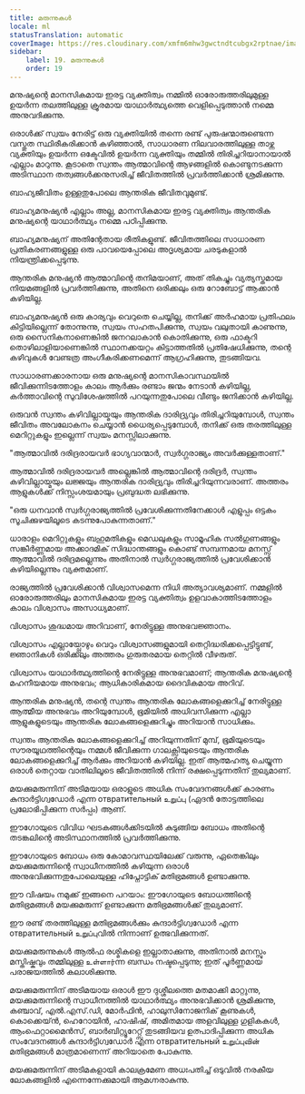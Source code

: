```yaml
---
title: മരുന്നുകൾ
locale: ml
statusTranslation: automatic
coverImage: https://res.cloudinary.com/xmfm6mhw3gwctndtcubgx2rptnae/image/upload/v1741354419/small_cover_la_gran_rebelion_28716e29d2.webp
sidebar:
    label: 19. മരുന്നുകൾ
    order: 19
---
```

മനുഷ്യന്റെ മാനസികമായ ഇരട്ട വ്യക്തിത്വം നമ്മിൽ ഓരോരുത്തരിലുമുള്ള ഉയർന്ന തലത്തിലുള്ള ക്രൂരമായ യാഥാർത്ഥ്യത്തെ വെളിപ്പെടുത്താൻ നമ്മെ അനുവദിക്കുന്നു.

ഒരാൾക്ക് സ്വയം നേരിട്ട് ഒരു വ്യക്തിയിൽ തന്നെ രണ്ട് പുരുഷന്മാരുണ്ടെന്ന വസ്തുത സ്ഥിരീകരിക്കാൻ കഴിഞ്ഞാൽ, സാധാരണ നിലവാരത്തിലുള്ള താഴ്ന്ന വ്യക്തിയും ഉയർന്ന ഒക്ടേവിൽ ഉയർന്ന വ്യക്തിയും തമ്മിൽ തിരിച്ചറിയാനായാൽ എല്ലാം മാറുന്നു. കൂടാതെ സ്വന്തം ആത്മാവിന്റെ ആഴങ്ങളിൽ കൊണ്ടുനടക്കുന്ന അടിസ്ഥാന തത്വങ്ങൾക്കനുസരിച്ച് ജീവിതത്തിൽ പ്രവർത്തിക്കാൻ ശ്രമിക്കുന്നു.

ബാഹ്യജീവിതം ഉള്ളതുപോലെ ആന്തരിക ജീവിതവുമുണ്ട്.

ബാഹ്യമനുഷ്യൻ എല്ലാം അല്ല, മാനസികമായ ഇരട്ട വ്യക്തിത്വം ആന്തരിക മനുഷ്യന്റെ യാഥാർത്ഥ്യം നമ്മെ പഠിപ്പിക്കുന്നു.

ബാഹ്യമനുഷ്യന് അതിന്റേതായ രീതികളുണ്ട്. ജീവിതത്തിലെ സാധാരണ പ്രതികരണങ്ങളുള്ള ഒരു പാവയെപ്പോലെ അദൃശ്യമായ ചരടുകളാൽ നിയന്ത്രിക്കപ്പെടുന്നു.

ആന്തരിക മനുഷ്യൻ ആത്മാവിന്റെ തനിമയാണ്, അത് തികച്ചും വ്യത്യസ്തമായ നിയമങ്ങളിൽ പ്രവർത്തിക്കുന്നു, അതിനെ ഒരിക്കലും ഒരു റോബോട്ട് ആക്കാൻ കഴിയില്ല.

ബാഹ്യമനുഷ്യൻ ഒരു കാര്യവും വെറുതെ ചെയ്യില്ല, തനിക്ക് അർഹമായ പ്രതിഫലം കിട്ടിയില്ലെന്ന് തോന്നുന്നു, സ്വയം സഹതപിക്കുന്നു, സ്വയം വലുതായി കാണുന്നു, ഒരു സൈനികനാണെങ്കിൽ ജനറലാകാൻ കൊതിക്കുന്നു, ഒരു ഫാക്ടറി തൊഴിലാളിയാണെങ്കിൽ സ്ഥാനക്കയറ്റം കിട്ടാത്തതിൽ പ്രതിഷേധിക്കുന്നു, തന്റെ കഴിവുകൾ വേണ്ടത്ര അംഗീകരിക്കണമെന്ന് ആഗ്രഹിക്കുന്നു, തുടങ്ങിയവ.

സാധാരണക്കാരനായ ഒരു മനുഷ്യന്റെ മാനസികാവസ്ഥയിൽ ജീവിക്കുന്നിടത്തോളം കാലം ആർക്കും രണ്ടാം ജന്മം നേടാൻ കഴിയില്ല, കർത്താവിന്റെ സുവിശേഷത്തിൽ പറയുന്നതുപോലെ വീണ്ടും ജനിക്കാൻ കഴിയില്ല.

ഒരുവൻ സ്വന്തം കഴിവില്ലായ്മയും ആന്തരിക ദാരിദ്ര്യവും തിരിച്ചറിയുമ്പോൾ, സ്വന്തം ജീവിതം അവലോകനം ചെയ്യാൻ ധൈര്യപ്പെടുമ്പോൾ, തനിക്ക് ഒരു തരത്തിലുള്ള മെറിറ്റുകളും ഇല്ലെന്ന് സ്വയം മനസ്സിലാക്കുന്നു.

"ആത്മാവിൽ ദരിദ്രരായവർ ഭാഗ്യവാന്മാർ, സ്വർഗ്ഗരാജ്യം അവർക്കുള്ളതാണ്."

ആത്മാവിൽ ദരിദ്രരായവർ അല്ലെങ്കിൽ ആത്മാവിന്റെ ദരിദ്രർ, സ്വന്തം കഴിവില്ലായ്മയും ലജ്ജയും ആന്തരിക ദാരിദ്ര്യവും തിരിച്ചറിയുന്നവരാണ്. അത്തരം ആളുകൾക്ക് നിസ്സംശയമായും പ്രബുദ്ധത ലഭിക്കുന്നു.

"ഒരു ധനവാൻ സ്വർഗ്ഗരാജ്യത്തിൽ പ്രവേശിക്കുന്നതിനേക്കാൾ എളുപ്പം ഒട്ടകം സൂചിക്കുഴയിലൂടെ കടന്നുപോകുന്നതാണ്."

ധാരാളം മെറിറ്റുകളും ബഹുമതികളും മെഡലുകളും സാമൂഹിക സൽഗുണങ്ങളും സങ്കീർണ്ണമായ അക്കാദമിക് സിദ്ധാന്തങ്ങളും കൊണ്ട് സമ്പന്നമായ മനസ്സ് ആത്മാവിൽ ദരിദ്രമല്ലെന്നും അതിനാൽ സ്വർഗ്ഗരാജ്യത്തിൽ പ്രവേശിക്കാൻ കഴിയില്ലെന്നും വ്യക്തമാണ്.

രാജ്യത്തിൽ പ്രവേശിക്കാൻ വിശ്വാസമെന്ന നിധി അത്യാവശ്യമാണ്. നമ്മളിൽ ഓരോരുത്തരിലും മാനസികമായ ഇരട്ട വ്യക്തിത്വം ഉളവാകാത്തിടത്തോളം കാലം വിശ്വാസം അസാധ്യമാണ്.

വിശ്വാസം ശുദ്ധമായ അറിവാണ്, നേരിട്ടുള്ള അനുഭവജ്ഞാനം.

വിശ്വാസം എല്ലായ്പ്പോഴും വെറും വിശ്വാസങ്ങളുമായി തെറ്റിദ്ധരിക്കപ്പെട്ടിട്ടുണ്ട്, ജ്ഞാനികൾ ഒരിക്കലും അത്തരം ഗുരുതരമായ തെറ്റിൽ വീഴരുത്.

വിശ്വാസം യാഥാർത്ഥ്യത്തിന്റെ നേരിട്ടുള്ള അനുഭവമാണ്; ആന്തരിക മനുഷ്യന്റെ മഹനീയമായ അനുഭവം; ആധികാരികമായ ദൈവികമായ അറിവ്.

ആന്തരിക മനുഷ്യൻ, തന്റെ സ്വന്തം ആന്തരിക ലോകങ്ങളെക്കുറിച്ച് നേരിട്ടുള്ള ആത്മീയ അനുഭവം അറിയുമ്പോൾ, ഭൂമിയിൽ അധിവസിക്കുന്ന എല്ലാ ആളുകളുടെയും ആന്തരിക ലോകങ്ങളെക്കുറിച്ചും അറിയാൻ സാധിക്കും.

സ്വന്തം ആന്തരിക ലോകങ്ങളെക്കുറിച്ച് അറിയുന്നതിന് മുമ്പ്, ഭൂമിയുടെയും സൗരയൂഥത്തിന്റെയും നമ്മൾ ജീവിക്കുന്ന ഗാലക്സിയുടെയും ആന്തരിക ലോകങ്ങളെക്കുറിച്ച് ആർക്കും അറിയാൻ കഴിയില്ല. ഇത് ആത്മഹത്യ ചെയ്യുന്ന ഒരാൾ തെറ്റായ വാതിലിലൂടെ ജീവിതത്തിൽ നിന്ന് രക്ഷപ്പെടുന്നതിന് തുല്യമാണ്.

മയക്കുമരുന്നിന് അടിമയായ ഒരാളുടെ അധിക സംവേദനങ്ങൾക്ക് കാരണം കുന്ദാർട്ടിഗ്വഡോർ എന്ന отвратительный உறுப்பு (ഏദൻ തോട്ടത്തിലെ പ്രലോഭിപ്പിക്കുന്ന സർപ്പം) ആണ്.

ഈഗോയുടെ വിവിധ ഘടകങ്ങൾക്കിടയിൽ കുടുങ്ങിയ ബോധം അതിന്റെ തടങ്കലിന്റെ അടിസ്ഥാനത്തിൽ പ്രവർത്തിക്കുന്നു.

ഈഗോയുടെ ബോധം ഒരു കോമാവസ്ഥയിലേക്ക് വരുന്നു, ഏതെങ്കിലും മയക്കുമരുന്നിന്റെ സ്വാധീനത്തിൽ കഴിയുന്ന ഒരാൾ അനുഭവിക്കുന്നതുപോലെയുള്ള ഹിപ്നോട്ടിക് മതിഭ്രമങ്ങൾ ഉണ്ടാക്കുന്നു.

ഈ വിഷയം നമുക്ക് ഇങ്ങനെ പറയാം: ഈഗോയുടെ ബോധത്തിന്റെ മതിഭ്രമങ്ങൾ മയക്കുമരുന്ന് ഉണ്ടാക്കുന്ന മതിഭ്രമങ്ങൾക്ക് തുല്യമാണ്.

ഈ രണ്ട് തരത്തിലുള്ള മതിഭ്രമങ്ങൾക്കും കുന്ദാർട്ടിഗ്വഡോർ എന്ന отвратительный உறுப்புവിൽ നിന്നാണ് ഉത്ഭവിക്കുന്നത്.

മയക്കുമരുന്നുകൾ ആൽഫ രശ്മികളെ ഇല്ലാതാക്കുന്നു, അതിനാൽ മനസ്സും മസ്തിഷ്കവും തമ്മിലുള്ള உள்ளார்ന്ന ബന്ധം നഷ്ടപ്പെടുന്നു; ഇത് പൂർണ്ണമായ പരാജയത്തിൽ കലാശിക്കുന്നു.

മയക്കുമരുന്നിന് അടിമയായ ഒരാൾ ഈ ദുശ്ശീലത്തെ മതമാക്കി മാറ്റുന്നു, മയക്കുമരുന്നിന്റെ സ്വാധീനത്തിൽ യാഥാർത്ഥ്യം അനുഭവിക്കാൻ ശ്രമിക്കുന്നു, കഞ്ചാവ്, എൽ.എസ്.ഡി, മോർഫിൻ, ഹാലുസിനോജനിക് കൂണുകൾ, കൊക്കെയ്ൻ, ഹെറോയിൻ, ഹാഷിഷ്, അമിതമായ അളവിലുള്ള ഗുളികകൾ, ആംഫെറ്റാമൈൻസ്, ബാർബിറ്റ്യൂറേറ്റ്സ് തുടങ്ങിയവ ഉത്പാദിപ്പിക്കുന്ന അധിക സംവേദനങ്ങൾ കുന്ദാർട്ടിഗ്വഡോർ എന്ന отвратительный உறுப்புவின் മതിഭ്രമങ്ങൾ മാത്രമാണെന്ന് അറിയാതെ പോകുന്നു.

മയക്കുമരുന്നിന് അടിമകളായി കാലക്രമേണ അധഃപതിച്ച് ഒടുവിൽ നരകീയ ലോകങ്ങളിൽ എന്നെന്നേക്കുമായി ആമഗ്നരാകുന്നു.

